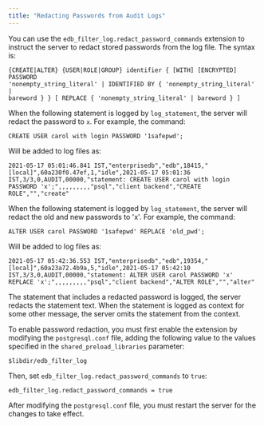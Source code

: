 ```yaml
---
title: "Redacting Passwords from Audit Logs"
---
```


<div id="redacting_passwords_from_audit_logs" class="registered_link"></div>

You can use the `edb_filter_log.redact_password_commands` extension to instruct the server to redact stored passwords from the log file. The syntax is:

```text
{CREATE|ALTER} {USER|ROLE|GROUP} identifier { [WITH] [ENCRYPTED] PASSWORD
'nonempty_string_literal' | IDENTIFIED BY { 'nonempty_string_literal' |
bareword } } [ REPLACE { 'nonempty_string_literal' | bareword } ]
```

When the following statement is logged by `log_statement`, the server will redact the password to `x`. For example, the command:

```text
CREATE USER carol with login PASSWORD '1safepwd';
```

Will be added to log files as:

```text
2021-05-17 05:01:46.841 IST,"enterprisedb","edb",18415,"[local]",60a230f0.47ef,1,"idle",2021-05-17 05:01:36 IST,3/3,0,AUDIT,00000,"statement: CREATE USER carol with login PASSWORD 'x';",,,,,,,,,"psql","client backend","CREATE ROLE","","create"
```

When the following statement is logged by `log_statement`, the server will redact the old and new passwords to 'x'. For example, the command:

```text
ALTER USER carol PASSWORD '1safepwd' REPLACE 'old_pwd';
```

Will be added to log files as:

```text
2021-05-17 05:42:36.553 IST,"enterprisedb","edb",19354,"[local]",60a23a72.4b9a,5,"idle",2021-05-17 05:42:10 IST,3/3,0,AUDIT,00000,"statement: ALTER USER carol PASSWORD 'x' REPLACE 'x';",,,,,,,,,"psql","client backend","ALTER ROLE","","alter"
```

The statement that includes a redacted password is logged, the server redacts the statement text. When the statement is logged as context for some other message, the server omits the statement from the context.

To enable password redaction, you must first enable the extension by modifying the `postgresql.conf` file, adding the following value to the values specified in the `shared_preload_libraries` parameter:

```text
$libdir/edb_filter_log
```

Then, set `edb_filter_log.redact_password_commands` to `true`:

```text
edb_filter_log.redact_password_commands = true
```

After modifying the `postgresql.conf` file, you must restart the server for the changes to take effect.
